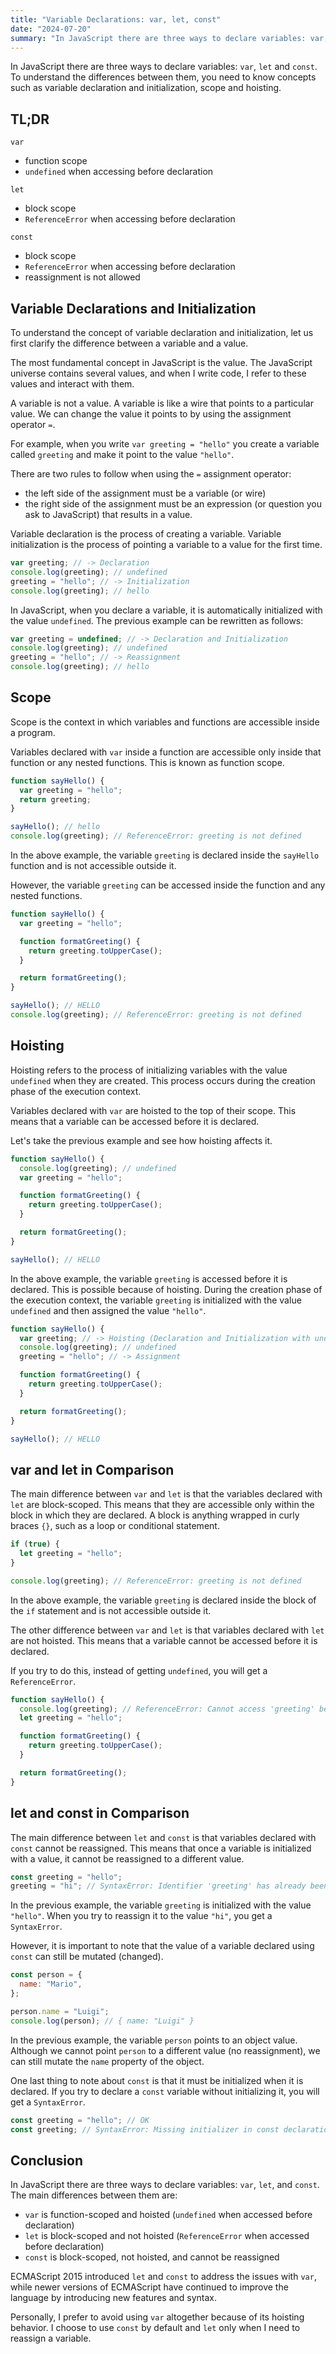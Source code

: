 ```yaml
---
title: "Variable Declarations: var, let, const"
date: "2024-07-20"
summary: "In JavaScript there are three ways to declare variables: var, let and const. To understand the differences between them, you need to know concepts such as variable declaration and initialization, scope and hoisting."
---
```


In JavaScript there are three ways to declare variables: `var`, `let` and `const`. To understand the differences between them, you need to know concepts such as variable declaration and initialization, scope and hoisting.

## TL;DR

`var`

- function scope
- `undefined` when accessing before declaration

`let`

- block scope
- `ReferenceError` when accessing before declaration

`const`

- block scope
- `ReferenceError` when accessing before declaration
- reassignment is not allowed

## Variable Declarations and Initialization

To understand the concept of variable declaration and initialization, let us first clarify the difference between a variable and a value.

The most fundamental concept in JavaScript is the value. The JavaScript universe contains several values, and when I write code, I refer to these values and interact with them.

A variable is not a value. A variable is like a wire that points to a particular value. We can change the value it points to by using the assignment operator `=`.

For example, when you write `var greeting = "hello"` you create a variable called `greeting` and make it point to the value `"hello"`.

There are two rules to follow when using the `=` assignment operator:

- the left side of the assignment must be a variable (or wire)
- the right side of the assignment must be an expression (or question you ask to JavaScript) that results in a value.

Variable declaration is the process of creating a variable. Variable initialization is the process of pointing a variable to a value for the first time.

```js
var greeting; // -> Declaration
console.log(greeting); // undefined
greeting = "hello"; // -> Initialization
console.log(greeting); // hello
```

In JavaScript, when you declare a variable, it is automatically initialized with the value `undefined`. The previous example can be rewritten as follows:

```js
var greeting = undefined; // -> Declaration and Initialization
console.log(greeting); // undefined
greeting = "hello"; // -> Reassignment
console.log(greeting); // hello
```

## Scope

Scope is the context in which variables and functions are accessible inside a program.

Variables declared with `var` inside a function are accessible only inside that function or any nested functions. This is known as function scope.

```js
function sayHello() {
  var greeting = "hello";
  return greeting;
}

sayHello(); // hello
console.log(greeting); // ReferenceError: greeting is not defined
```

In the above example, the variable `greeting` is declared inside the `sayHello` function and is not accessible outside it.

However, the variable `greeting` can be accessed inside the function and any nested functions.

```js
function sayHello() {
  var greeting = "hello";

  function formatGreeting() {
    return greeting.toUpperCase();
  }

  return formatGreeting();
}

sayHello(); // HELLO
console.log(greeting); // ReferenceError: greeting is not defined
```

## Hoisting

Hoisting refers to the process of initializing variables with the value `undefined` when they are created. This process occurs during the creation phase of the execution context.

Variables declared with `var` are hoisted to the top of their scope. This means that a variable can be accessed before it is declared.

Let's take the previous example and see how hoisting affects it.

```js
function sayHello() {
  console.log(greeting); // undefined
  var greeting = "hello";

  function formatGreeting() {
    return greeting.toUpperCase();
  }

  return formatGreeting();
}

sayHello(); // HELLO
```

In the above example, the variable `greeting` is accessed before it is declared. This is possible because of hoisting. During the creation phase of the execution context, the variable `greeting` is initialized with the value `undefined` and then assigned the value `"hello"`.

```js
function sayHello() {
  var greeting; // -> Hoisting (Declaration and Initialization with undefined)
  console.log(greeting); // undefined
  greeting = "hello"; // -> Assignment

  function formatGreeting() {
    return greeting.toUpperCase();
  }

  return formatGreeting();
}

sayHello(); // HELLO
```

## var and let in Comparison

The main difference between `var` and `let` is that the variables declared with `let` are block-scoped. This means that they are accessible only within the block in which they are declared. A block is anything wrapped in curly braces `{}`, such as a loop or conditional statement.

```js
if (true) {
  let greeting = "hello";
}

console.log(greeting); // ReferenceError: greeting is not defined
```

In the above example, the variable `greeting` is declared inside the block of the `if` statement and is not accessible outside it.

The other difference between `var` and `let` is that variables declared with `let` are not hoisted. This means that a variable cannot be accessed before it is declared.

If you try to do this, instead of getting `undefined`, you will get a `ReferenceError`.

```js
function sayHello() {
  console.log(greeting); // ReferenceError: Cannot access 'greeting' before initialization
  let greeting = "hello";

  function formatGreeting() {
    return greeting.toUpperCase();
  }

  return formatGreeting();
}
```

## let and const in Comparison

The main difference between `let` and `const` is that variables declared with `const` cannot be reassigned. This means that once a variable is initialized with a value, it cannot be reassigned to a different value.

```js
const greeting = "hello";
greeting = "hi"; // SyntaxError: Identifier 'greeting' has already been declared
```

In the previous example, the variable `greeting` is initialized with the value `"hello"`. When you try to reassign it to the value `"hi"`, you get a `SyntaxError`.

However, it is important to note that the value of a variable declared using `const` can still be mutated (changed).

```js
const person = {
  name: "Mario",
};

person.name = "Luigi";
console.log(person); // { name: "Luigi" }
```

In the previous example, the variable `person` points to an object value. Although we cannot point `person` to a different value (no reassignment), we can still mutate the `name` property of the object.

One last thing to note about `const` is that it must be initialized when it is declared. If you try to declare a `const` variable without initializing it, you will get a `SyntaxError`.

```js
const greeting = "hello"; // OK
const greeting; // SyntaxError: Missing initializer in const declaration
```

## Conclusion

In JavaScript there are three ways to declare variables: `var`, `let`, and `const`. The main differences between them are:

- `var` is function-scoped and hoisted (`undefined` when accessed before declaration)
- `let` is block-scoped and not hoisted (`ReferenceError` when accessed before declaration)
- `const` is block-scoped, not hoisted, and cannot be reassigned

ECMAScript 2015 introduced `let` and `const` to address the issues with `var`, while newer versions of ECMAScript have continued to improve the language by introducing new features and syntax.

Personally, I prefer to avoid using `var` altogether because of its hoisting behavior. I choose to use `const` by default and `let` only when I need to reassign a variable.
